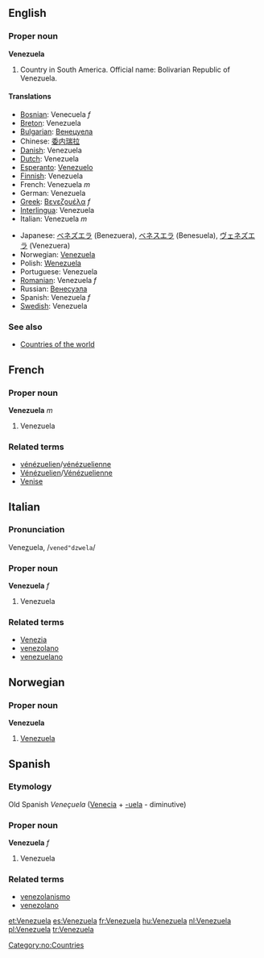==English==
===Proper noun===
'''Venezuela'''

# Country in South America. Official name: Bolivarian Republic of Venezuela.

====Translations====
{{top}}
*[[Bosnian]]: Venecuela ''f''
*[[Breton]]: Venezuela
*[[Bulgarian]]: [[Венецуела]]
*Chinese: [[委内瑞拉]]
*[[Danish]]: Venezuela
*[[Dutch]]: Venezuela
*[[Esperanto]]: [[Venezuelo]]
*[[Finnish]]: Venezuela
*French: Venezuela ''m''
*German: Venezuela
*[[Greek]]: [[Βενεζουέλα]] ''f''
*[[Interlingua]]: Venezuela
*Italian: Venezuela ''m''
{{mid}}
*Japanese: [[ベネズエラ]] (Benezuera), [[ベネスエラ]] (Benesuela), [[ヴェネズエラ]] (Venezuera)
*Norwegian: [[#Norwegian|Venezuela]]
*Polish: [[Wenezuela]]
*Portuguese: Venezuela
*[[Romanian]]: Venezuela ''f''
*Russian: [[Венесуэла]]
*Spanish: Venezuela ''f''
*[[Swedish]]: Venezuela
{{bottom}}

===See also===
* [[Countries of the world]]

==French==
===Proper noun===
'''Venezuela''' ''m''

# Venezuela

===Related terms===
*[[vénézuelien]]/[[vénézuelienne]]
*[[Vénézuelien]]/[[Vénézuelienne]]
*[[Venise]]

==Italian==
===Pronunciation===
Vene<u>z</u>uela, /<tt>vened"dzwela</tt>/

===Proper noun===
'''Venezuela''' ''f''

# Venezuela

===Related terms===
*[[Venezia]]
*[[venezolano]]
*[[venezuelano]]

==Norwegian==
===Proper noun===
[[Category:no:Countries]]
'''Venezuela'''
#[[#English|Venezuela]]

==Spanish==
===Etymology===
Old Spanish ''Veneçuela'' ([[Venecia]] + [[-uela]] - diminutive)
===Proper noun===
'''Venezuela''' ''f''

# Venezuela

===Related terms===
*[[venezolanismo]]
*[[venezolano]]

[[et:Venezuela]]
[[es:Venezuela]]
[[fr:Venezuela]]
[[hu:Venezuela]]
[[nl:Venezuela]]
[[pl:Venezuela]]
[[tr:Venezuela]]
